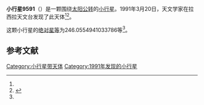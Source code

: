 {{Infobox planet
| bgcolour = #FFFFC0
| name = 9591
| symbol = 
| image = 
| caption = 
| discovery = yes
| discovery_ref = 
| discoverer = {{link-en|亨利·德波鸿诺|Henri Debehogne}}
| discovery_site = [[拉西拉天文台|拉西拉天文台]] 
| discovered = 1991年3月20日
| designations = yes
| mp_name = 
| named_after = 
| alt_names = 1991 FH2/ 1978 UR5
| mp_category = [[主带小行星|主带小行星]]
| orbit_ref = <ref name="a">[http://ssd.jpl.nasa.gov/sbdb.cgi?sstr=9591 9591] {{Wayback|url=http://ssd.jpl.nasa.gov/sbdb.cgi?sstr=9591 |date=20210723190326 }}，小行星數據庫瀏覽器（JPL Small-Body Database Browser）－[[美国国家航空航天局|美国国家航空航天局]]喷气推进实验室</ref>
| epoch = 2456400.5 (2013年4月18日更新)
| aphelion = {{convert|3.184609717592989|AU|km|3|abbr=on|lk=out}}
| perihelion = {{convert|2.800228657721638|AU|km|3|abbr=on}}
| semimajor = {{convert|2.992419187657313|AU|km|3|abbr=on}}
| eccentricity = 0.064225805
| period = 1890.741136 [[日|日]]<br />5.18[[儒略年|儒略年]]
| avg_speed = 
| inclination = .7456405128816849
| asc_node = 279.6753151815602
| mean_anomaly = 
| arg_peri = 246.0554941033786
| satellites = 
| physical_characteristics = yes
| dimensions = 
| mass = 
| density = 
| surface_grav = 
| escape_velocity = 
| sidereal_day = 
| axial_tilt = 
| pole_ecliptic_lat = 
| pole_ecliptic_lon = 
| albedo = 
| temperatures= 
| temp_name1 = 
| mean_temp_1 = 
| max_temp_1 = 
| temp_name2 = 
| max_temp_2 = 
| spectral_type = 
| abs_magnitude = 246.0554941033786
}}

'''小行星9591'''（{{lang-en|9591}}）是一颗围绕[[太阳|太阳]][[公转|公转]]的[[小行星|小行星]]。1991年3月20日，天文学家{{link-en|亨利·德波鸿诺|Henri Debehogne}}在拉西拉天文台发现了此天体<ref name="a" /><ref>{{cite news|title=小行星列表|url=http://cfa-www.harvard.edu/iau/lists/NumberedMPs.txt|accessdate=2013-07-08|newspaper=哈佛大学|archive-date=2008-05-17|archive-url=https://web.archive.org/web/20080517010638/http://cfa-www.harvard.edu/iau/lists/NumberedMPs.txt|dead-url=no}}</ref>。

这颗小行星的[[绝对星等|绝对星等]]为246.0554941033786等<ref name="a" />。

==参考文献==
{{reflist}}
{{Minor Planet Number|[[小行星9590|小行星9590]]|[[小行星9592|小行星9592]]}}

{{小天体}}

[[Category:小行星带天体|Category:小行星带天体]]
[[Category:1991年发现的小行星|Category:1991年发现的小行星]]

{{asteroid-stub}}